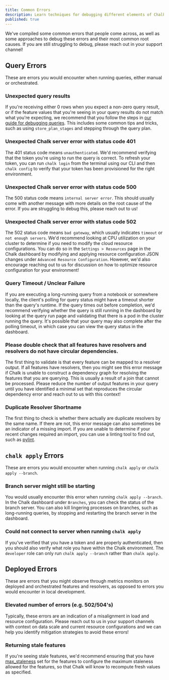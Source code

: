 ```yaml
---
title: Common Errors
description: Learn techniques for debugging different elements of Chalk.
published: true
---
```


We've compiled some common errors that people come across, as well as some approaches to debug these errors
and their most common root causes. If you are still struggling to debug, please reach out in your support channel!

## Query Errors

These are errors you would encounter when running queries, either manual or orchestrated.

### Unexpected query results

If you're receiving either 0 rows when you expect a non-zero query result, or if the feature values that you're seeing
in your query results do not match what you're expecting, we recommend that you follow the steps in
[our guide for debugging queries](/docs/debugging-queries). This includes some common tips and
tricks, such as using `store_plan_stages` and stepping through the query plan.

### Unexpected Chalk server error with status code 401

The 401 status code means `unauthenticated`. We'd recommend verifying that the token you're using to run the query is
correct. To refresh your token, you can run `chalk login` from the terminal using our CLI and then `chalk config`
to verify that your token has been provisioned for the right environment.

### Unexpected Chalk server error with status code 500

The 500 status code means `internal server error`. This should usually come with another message with more details on
the root cause of the error. If you are struggling to debug this, please reach out to us!

### Unexpected Chalk server error with status code 502

The 502 status code means `bad gateway`, which usually indicates `timeout` or `not enough servers`. We'd recommend
looking at CPU utilization on your cluster to determine if you need to modify the cloud resource configurations. You
can do so in the `Settings > Resources` page in the Chalk dashboard by modifying and applying resource configuration JSON
changes under `Advanced Resource Configuration`. However, we'd also encourage reaching out to us for discussion on how
to optimize resource configuration for your environment!

### Query Timeout / Unclear Failure

If you are executing a long-running query from a notebook or somewhere locally, the client's polling for query status
might have a timeout shorter than the query's runtime. If the query times out before completion, we'd recommend
verifying whether the query is still running in the dashboard by looking at the query run page and validating that there
is a pod in the cluster running the query. It's possible that your query may also complete after the polling timeout,
in which case you can view the query status in the dashboard.

### Please double check that all features have resolvers and resolvers do not have circular dependencies.

The first thing to validate is that every feature can be mapped to a resolver output.
If all features have resolvers, then you might see this error message if Chalk is unable to construct a dependency
graph for resolving the features that you are querying. This is usually a result of a join that cannot be processed.
Please reduce the number of output features in your query until you have identified a minimal set that reproduces the
circular dependency error and reach out to us with this context!

### Duplicate Resolver Shortname

The first thing to check is whether there actually are duplicate resolvers by the same name. If there are not, this
error message can also sometimes be an indicator of a missing import. If you are unable to determine if your recent
changes required an import, you can use a linting tool to find out, such as [pylint](https://pypi.org/project/pylint/).

## `chalk apply` Errors

These are errors you would encounter when running `chalk apply` or `chalk apply --branch`.

### Branch server might still be starting

You would usually encounter this error when running `chalk apply --branch`. In the Chalk dashboard under `Branches`, you
can check the status of the branch server. You can also kill lingering processes on branches, such as long-running
queries, by stopping and restarting the branch server in the dashboard.

### Could not connect to server when running `chalk apply`

If you've verified that you have a token and are properly authenticated, then you should also verify what role you
have within the Chalk environment. The `developer` role can only run `chalk apply --branch` rather than `chalk apply`.

## Deployed Errors

These are errors that you might observe through metrics monitors on deployed and orchestrated features and resolvers,
as opposed to errors you would encounter in local development.

### Elevated number of errors (e.g. 502/504's)

Typically, these errors are an indication of a misalignment in load and resource configuration. Please reach out to us
in your support channels with context on data scale and current resource configurations and we can help you identify
mitigation strategies to avoid these errors!

### Returning stale features

If you're seeing stale features, we'd recommend ensuring that you have
[max_staleness](/docs/feature-caching) set for the features to configure the maximum staleness
allowed for the features, so that Chalk will know to recompute fresh values as specified.
